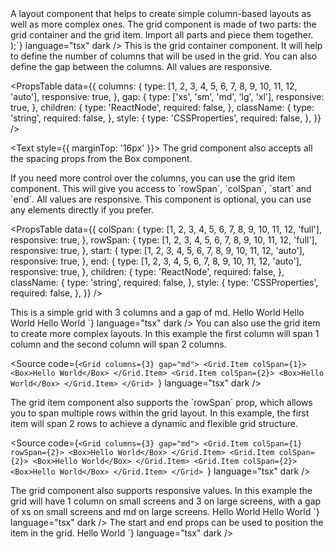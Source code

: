 
<Meta of={GridStories} />

<Unstyled>

<Title type="h1">Grid</Title>
<Text>
  A layout component that helps to create simple column-based layouts as well as
  more complex ones.
</Text>

<Title type="h2">Installation</Title>
<Source code={`import { Grid } from "@backstage/canon";`} language="tsx" dark />

<Title type="h2">Anatomy</Title>
<Text>
  The grid component is made of two parts: the grid container and the grid item. Import all parts and piece them together.
</Text>
<Source
  code={`import { Grid } from "@backstage/canon/grid";

  <Grid>
    <Grid.Item />
  </Grid>
);`}
  language="tsx"
  dark
/>

<Title type="h2">API reference</Title>

<Title type="h3">Grid</Title>
<Text>
  This is the grid container component. It will help to define the number of
  columns that will be used in the grid. You can also define the gap between the
  columns. All values are responsive.
</Text>

<PropsTable
  data={{
    columns: {
      type: [1, 2, 3, 4, 5, 6, 7, 8, 9, 10, 11, 12, 'auto'],
      responsive: true,
    },
    gap: {
      type: ['xs', 'sm', 'md', 'lg', 'xl'],
      responsive: true,
    },
    children: {
      type: 'ReactNode',
      required: false,
    },
    className: {
      type: 'string',
      required: false,
    },
    style: {
      type: 'CSSProperties',
      required: false,
    },
  }}
/>

<Text style={{ marginTop: '16px' }}>
  The grid component also accepts all the spacing props from the Box component.
</Text>

<PropsTable data={getBoxProps(spacingProperties.styles)} />

<Title type="h3">Grid Item</Title>
<Text>
  If you need more control over the columns, you can use the grid item
  component. This will give you access to `rowSpan`, `colSpan`, `start` and
  `end`. All values are responsive. This component is optional, you can use any
  elements directly if you prefer.
</Text>

<PropsTable
  data={{
    colSpan: {
      type: [1, 2, 3, 4, 5, 6, 7, 8, 9, 10, 11, 12, 'full'],
      responsive: true,
    },
    rowSpan: {
      type: [1, 2, 3, 4, 5, 6, 7, 8, 9, 10, 11, 12, 'full'],
      responsive: true,
    },
    start: {
      type: [1, 2, 3, 4, 5, 6, 7, 8, 9, 10, 11, 12, 'auto'],
      responsive: true,
    },
    end: {
      type: [1, 2, 3, 4, 5, 6, 7, 8, 9, 10, 11, 12, 'auto'],
      responsive: true,
    },
    children: {
      type: 'ReactNode',
      required: false,
    },
    className: {
      type: 'string',
      required: false,
    },
    style: {
      type: 'CSSProperties',
      required: false,
    },
  }}
/>

<Title type="h2">Examples</Title>

<Title type="h3">Simple grid</Title>
<Text>This is a simple grid with 3 columns and a gap of md.</Text>
<Source
  code={`<Grid columns={3} gap="md">
  <Box>Hello World</Box>
  <Box>Hello World</Box>
  <Box>Hello World</Box>
</Grid>
`}
  language="tsx"
  dark
/>

<Title type="h3">Complex grid</Title>
<Text>
  You can also use the grid item to create more complex layouts. In this example
  the first column will span 1 column and the second column will span 2 columns.
</Text>

<Source
  code={`<Grid columns={3} gap="md">
  <Grid.Item colSpan={1}>
    <Box>Hello World</Box>
  </Grid.Item>
  <Grid.Item colSpan={2}>
    <Box>Hello World</Box>
  </Grid.Item>
</Grid>
`}
  language="tsx"
  dark
/>

<Title type="h3">Mixing rows and columns</Title>
<Text>
  The grid item component also supports the `rowSpan` prop, which allows you to
  span multiple rows within the grid layout. In this example, the first item
  will span 2 rows to achieve a dynamic and flexible grid structure.
</Text>

<Source
  code={`<Grid columns={3} gap="md">
  <Grid.Item colSpan={1} rowSpan={2}>
    <Box>Hello World</Box>
  </Grid.Item>
  <Grid.Item colSpan={2}>
    <Box>Hello World</Box>
  </Grid.Item>
  <Grid.Item colSpan={2}>
    <Box>Hello World</Box>
  </Grid.Item>
</Grid>
`}
  language="tsx"
  dark
/>

<Title type="h3">Responsive</Title>
<Text>
  The grid component also supports responsive values. In this example the grid
  will have 1 column on small screens and 3 on large screens, with a gap of xs
  on small screens and md on large screens.
</Text>
<Source
  code={`<Grid columns={{ xs: 1, md: 3 }} gap={{ xs: 'xs', md: 'md' }}>
  <Grid.Item colSpan={{ xs: 1, md: 2 }}>
    <Box>Hello World</Box>
  </Grid.Item>
  <Grid.Item colSpan={{ xs: 1, md: 1 }}>
    <Box>Hello World</Box>
  </Grid.Item>
</Grid>
`}
  language="tsx"
  dark
/>

<Title type="h3">Start and End</Title>
<Text>
  The start and end props can be used to position the item in the grid.
</Text>
<Source
  code={`<Grid columns={3} gap="md">
  <Grid.Item start={2} end={4}>
    <Box>Hello World</Box>
  </Grid.Item>
</Grid>
`}
  language="tsx"
  dark
/>

</Unstyled>
